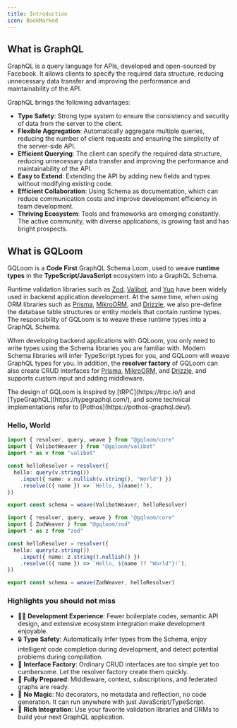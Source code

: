 ```yaml
---
title: Introduction
icon: BookMarked
---
```


## What is GraphQL

GraphQL is a query language for APIs, developed and open-sourced by Facebook. It allows clients to specify the required data structure, reducing unnecessary data transfer and improving the performance and maintainability of the API.

GraphQL brings the following advantages:

- **Type Safety**: Strong type system to ensure the consistency and security of data from the server to the client.
- **Flexible Aggregation**: Automatically aggregate multiple queries, reducing the number of client requests and ensuring the simplicity of the server-side API.
- **Efficient Querying**: The client can specify the required data structure, reducing unnecessary data transfer and improving the performance and maintainability of the API.
- **Easy to Extend**: Extending the API by adding new fields and types without modifying existing code.
- **Efficient Collaboration**: Using Schema as documentation, which can reduce communication costs and improve development efficiency in team development.
- **Thriving Ecosystem**: Tools and frameworks are emerging constantly. The active community, with diverse applications, is growing fast and has bright prospects.

## What is GQLoom

GQLoom is a **Code First** GraphQL Schema Loom, used to weave **runtime types** in the **TypeScript/JavaScript** ecosystem into a GraphQL Schema.

Runtime validation libraries such as [Zod](https://zod.dev/), [Valibot](https://valibot.dev/), and [Yup](https://github.com/jquense/yup) have been widely used in backend application development. At the same time, when using ORM libraries such as [Prisma](https://www.prisma.io/), [MikroORM](https://mikro-orm.io/), and [Drizzle](https://orm.drizzle.team/), we also pre-define the database table structures or entity models that contain runtime types.
The responsibility of GQLoom is to weave these runtime types into a GraphQL Schema.

When developing backend applications with GQLoom, you only need to write types using the Schema libraries you are familiar with. Modern Schema libraries will infer TypeScript types for you, and GQLoom will weave GraphQL types for you.
In addition, the **resolver factory** of GQLoom can also create CRUD interfaces for [Prisma](./schema/prisma.mdx#resolver-factory), [MikroORM](./schema/mikro-orm.mdx#resolver-factory), and [Drizzle](./schema/drizzle.mdx#resolver-factory), and supports custom input and adding middleware.

<Callout>
The design of GQLoom is inspired by [tRPC](https://trpc.io/) and [TypeGraphQL](https://typegraphql.com/), and some technical implementations refer to [Pothos](https://pothos-graphql.dev/).
</Callout>

### Hello, World

```ts twoslash tab="valibot"
import { resolver, query, weave } from "@gqloom/core"
import { ValibotWeaver } from "@gqloom/valibot"
import * as v from "valibot"

const helloResolver = resolver({
  hello: query(v.string())
    .input({ name: v.nullish(v.string(), "World") })
    .resolve(({ name }) => `Hello, ${name}!`),
})

export const schema = weave(ValibotWeaver, helloResolver)
```

```ts twoslash tab="zod"
import { resolver, query, weave } from "@gqloom/core"
import { ZodWeaver } from "@gqloom/zod"
import * as z from "zod"

const helloResolver = resolver({
  hello: query(z.string())
    .input({ name: z.string().nullish() })
    .resolve(({ name }) => `Hello, ${name ?? "World"}!`),
})

export const schema = weave(ZodWeaver, helloResolver)
```

### Highlights you should not miss

- 🧑‍💻 **Development Experience**: Fewer boilerplate codes, semantic API design, and extensive ecosystem integration make development enjoyable.
- 🔒 **Type Safety**: Automatically infer types from the Schema, enjoy intelligent code completion during development, and detect potential problems during compilation.
- 🎯 **Interface Factory**: Ordinary CRUD interfaces are too simple yet too cumbersome. Let the resolver factory create them quickly.
- 🔋 **Fully Prepared**: Middleware, context, subscriptions, and federated graphs are ready.
- 🔮 **No Magic**: No decorators, no metadata and reflection, no code generation. It can run anywhere with just JavaScript/TypeScript.
- 🧩 **Rich Integration**: Use your favorite validation libraries and ORMs to build your next GraphQL application.